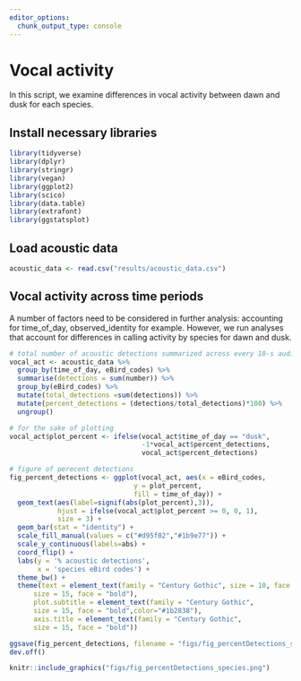 ```yaml
---
editor_options: 
  chunk_output_type: console
---
```


# Vocal activity

In this script, we examine differences in vocal activity between dawn and dusk for each species. 

## Install necessary libraries
```r
library(tidyverse)
library(dplyr)
library(stringr)
library(vegan)
library(ggplot2)
library(scico)
library(data.table)
library(extrafont)
library(ggstatsplot)
```

## Load acoustic data
```r
acoustic_data <- read.csv("results/acoustic_data.csv")
```

## Vocal activity across time periods

A number of factors need to be considered in further analysis: accounting for time_of_day, observed_identity for example. However, we run analyses that account for differences in calling activity by species for dawn and dusk.

```r
# total number of acoustic detections summarized across every 10-s audio file
vocal_act <- acoustic_data %>%
  group_by(time_of_day, eBird_codes) %>%
  summarise(detections = sum(number)) %>%
  group_by(eBird_codes) %>%
  mutate(total_detections =sum(detections)) %>%
  mutate(percent_detections = (detections/total_detections)*100) %>%
  ungroup()

# for the sake of plotting
vocal_act$plot_percent <- ifelse(vocal_act$time_of_day == "dusk",
                                 -1*vocal_act$percent_detections,
                                 vocal_act$percent_detections)

# figure of perecent detections
fig_percent_detections <- ggplot(vocal_act, aes(x = eBird_codes,
                               y = plot_percent,
                               fill = time_of_day)) +
  geom_text(aes(label=signif(abs(plot_percent),3)),
            hjust = ifelse(vocal_act$plot_percent >= 0, 0, 1),
            size = 3) +
  geom_bar(stat = "identity") +
  scale_fill_manual(values = c("#d95f02","#1b9e77")) +
  scale_y_continuous(labels=abs) +
  coord_flip() +
  labs(y = '% acoustic detections',
       x = 'species eBird codes') +
  theme_bw() +
  theme(text = element_text(family = "Century Gothic", size = 10, face = "bold"),plot.title = element_text(family = "Century Gothic",
      size = 15, face = "bold"),
      plot.subtitle = element_text(family = "Century Gothic", 
      size = 15, face = "bold",color="#1b2838"),
      axis.title = element_text(family = "Century Gothic",
      size = 15, face = "bold"))

ggsave(fig_percent_detections, filename = "figs/fig_percentDetections_species.png", width = 13, height = 20, device = png(), units = "in", dpi = 300)
dev.off() 
```

```r
knitr::include_graphics("figs/fig_percentDetections_species.png")
```


